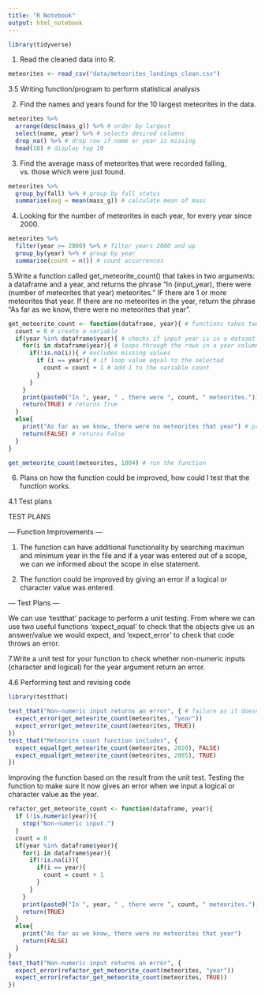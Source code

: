 ```yaml
---
title: "R Notebook"
output: html_notebook
---
```


```r
library(tidyverse)
```

1. Read the cleaned data into R.
```r
meteorites <- read_csv("data/meteorites_landings_clean.csv")
```


3.5 Writing function/program to perform statistical analysis

2. Find the names and years found for the 10 largest meteorites in the data.
```r
meteorites %>% 
  arrange(desc(mass_g)) %>% # order by largest
  select(name, year) %>% # selects desired columns
  drop_na() %>% # drop row if name or year is missing
  head(10) # display top 10
```

3. Find the average mass of meteorites that were recorded falling, vs. those which were just found.

```r
meteorites %>% 
  group_by(fall) %>% # group by fall status
  summarise(avg = mean(mass_g)) # calculate mean of mass
```

4. Looking for the number of meteorites in each year, for every year since 2000.

```r
meteorites %>% 
  filter(year >= 2000) %>% # filter years 2000 and up
  group_by(year) %>% # group by year
  summarise(count = n()) # count occurrences
```
5.Write a function called get_meteorite_count() that takes in two arguments: a dataframe and a year, and returns the phrase “In (input_year), there were (number of meteorites that year) meteorites.” IF there are 1 or more meteorites that year. If there are no meteorites in the year, return the phrase “As far as we know, there were no meteorites that year”.


```r
get_meteorite_count <- function(dataframe, year){ # functions takes two arguments
  count = 0 # create a variable 
  if(year %in% dataframe$year){ # checks if input year is in a dataset
    for(i in dataframe$year){ # loops through the rows in a year column
      if(!is.na(i)){ # excludes missing values
        if (i == year){ # if loop value equal to the selected
          count = count + 1 # add 1 to the variable count
        }
      }
    }
    print(paste0("In ", year, " , there were ", count, " meteorites.")) # prints selected year and the count
    return(TRUE) # returns True
  }
  else{
    print("As far as we know, there were no meteorites that year") # prints a message
    return(FALSE) # returns False
  }
}

get_meteorite_count(meteorites, 1804) # run the function
```
6. Plans on how the function could be improved, how could I test that the function works.


4.1 Test plans

TEST PLANS

--- Function Improvements ---

1. The function can have additional functionality by searching maximun and minimum year in the file and if a year was entered out of a scope, we can we informed about the scope in else statement.

2. The function could be improved by giving an error if a logical or character value was entered. 

--- Test Plans ---

We can use 'testthat' package to perform a unit testing. From where we can use two useful functions 'expect_equal' to check that the objects give us an answer/value we would expect, and 'expect_error' to check that code throws an error.



7.Write a unit test for your function to check whether non-numeric inputs (character and logical) for the year argument return an error.

4.6 Performing test and revising code

```r
library(testthat)

test_that("Non-numeric input returns an error", { # failure as it doesn't throw an error - and we expect one
  expect_error(get_meteorite_count(meteorites, "year"))
  expect_error(get_meteorite_count(meteorites, TRUE))
})
test_that("Meteorite count function includes", {
  expect_equal(get_meteorite_count(meteorites, 2020), FALSE)
  expect_equal(get_meteorite_count(meteorites, 2005), TRUE)
})
```
Improving the function based on the result from the unit test. Testing the function to make sure it now gives an error when we input a logical or character value as the year.
```r
refactor_get_meteorite_count <- function(dataframe, year){
  if (!is.numeric(year)){
    stop("Non-numeric input.")
  }
  count = 0
  if(year %in% dataframe$year){
    for(i in dataframe$year){
      if(!is.na(i)){
        if(i == year){
          count = count + 1
        }
      }
    }
    print(paste0("In ", year, " , there were ", count, " meteorites.")) 
    return(TRUE)
  }
  else{
    print("As far as we know, there were no meteorites that year")
    return(FALSE)
  }
}
test_that("Non-numeric input returns an error", {
  expect_error(refactor_get_meteorite_count(meteorites, "year"))
  expect_error(refactor_get_meteorite_count(meteorites, TRUE))
})
```













